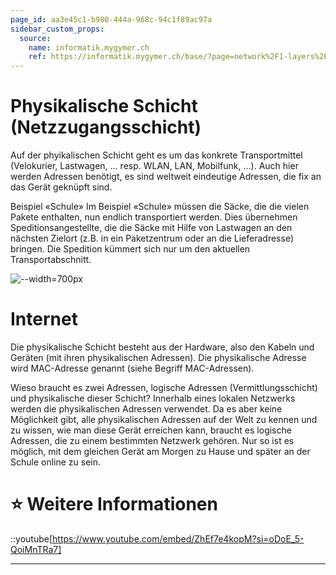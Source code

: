 ```yaml
---
page_id: aa3e45c1-b980-444a-968c-94c1f89ac97a
sidebar_custom_props:
  source:
    name: informatik.mygymer.ch
    ref: https://informatik.mygymer.ch/base/?page=network%2F1-layers%2F4-physical%2F
---
```


# Physikalische Schicht (Netzzugangsschicht)
Auf der phyikalischen Schicht geht es um das konkrete Transportmittel (Velokurier, Lastwagen, ... resp. WLAN, LAN, Mobilfunk, ...). Auch hier werden Adressen benötigt, es sind weltweit eindeutige Adressen, die fix an das Gerät geknüpft sind.

Beispiel «Schule»
Im Beispiel «Schule» müssen die Säcke, die die vielen Pakete enthalten, nun endlich transportiert werden. Dies übernehmen Speditionsangestellte, die die Säcke mit Hilfe von Lastwagen an den nächsten Zielort (z.B. in ein Paketzentrum oder an die Lieferadresse) bringen. Die Spedition kümmert sich nur um den aktuellen Transportabschnitt.

![--width=700px](img/bsp-schule-netzzugang.svg)

# Internet
Die physikalische Schicht besteht aus der Hardware, also den Kabeln und Geräten (mit ihren physikalischen Adressen). Die physikalische Adresse wird MAC-Adresse genannt (siehe Begriff MAC-Adressen).

Wieso braucht es zwei Adressen, logische Adressen (Vermittlungsschicht) und physikalische dieser Schicht? Innerhalb eines lokalen Netzwerks werden die physikalischen Adressen verwendet. Da es aber keine Möglichkeit gibt, alle physikalischen Adressen auf der Welt zu kennen und zu wissen, wie man diese Gerät erreichen kann, braucht es logische Adressen, die zu einem bestimmten Netzwerk gehören. Nur so ist es möglich, mit dem gleichen Gerät am Morgen zu Hause und später an der Schule online zu sein.

# ⭐️ Weitere Informationen
::youtube[https://www.youtube.com/embed/ZhEf7e4kopM?si=oDoE_5-QoiMnTRa7]

---
